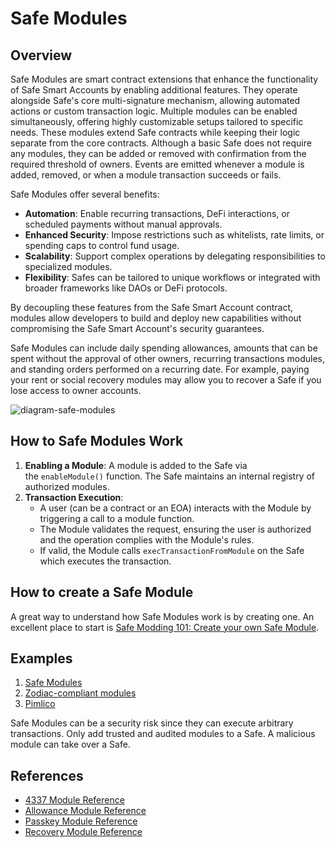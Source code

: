 

# Safe Modules

## Overview

Safe Modules are smart contract extensions that enhance the functionality of Safe Smart Accounts by enabling additional features. They operate alongside Safe's core multi-signature mechanism, allowing automated actions or custom transaction logic. Multiple modules can be enabled simultaneously, offering highly customizable setups tailored to specific needs. These modules extend Safe contracts while keeping their logic separate from the core contracts. Although a basic Safe does not require any modules, they can be added or removed with confirmation from the required threshold of owners. Events are emitted whenever a module is added, removed, or when a module transaction succeeds or fails.

Safe Modules offer several benefits:

- **Automation**: Enable recurring transactions, DeFi interactions, or scheduled payments without manual approvals.
- **Enhanced Security**: Impose restrictions such as whitelists, rate limits, or spending caps to control fund usage.
- **Scalability**: Support complex operations by delegating responsibilities to specialized modules.
- **Flexibility**: Safes can be tailored to unique workflows or integrated with broader frameworks like DAOs or DeFi protocols.

By decoupling these features from the Safe Smart Account contract, modules allow developers to build and deploy new capabilities without compromising the Safe Smart Account's security guarantees.

Safe Modules can include daily spending allowances, amounts that can be spent without the approval of other owners, recurring transactions modules, and standing orders performed on a recurring date. For example, paying your rent or social recovery modules may allow you to recover a Safe if you lose access to owner accounts.

![diagram-safe-modules](../../assets/diagram-safe-modules.png)

## How to Safe Modules Work

1. **Enabling a Module**: A module is added to the Safe via the `enableModule()` function. The Safe maintains an internal registry of authorized modules.
2. **Transaction Execution**:
    - A user (can be a contract or an EOA) interacts with the Module by triggering a call to a module function.
    - The Module validates the request, ensuring the user is authorized and the operation complies with the Module's rules.
    - If valid, the Module calls `execTransactionFromModule` on the Safe which executes the transaction.

## How to create a Safe Module

A great way to understand how Safe Modules work is by creating one. An excellent place to start is [Safe Modding 101: Create your own Safe Module](https://www.youTube.com/watch?v=nmDYc9PlAic).

<YouTube embedId='nmDYc9PlAic' />

## Examples

1. [Safe Modules](https://github.com/safe-global/safe-modules)
2. [Zodiac-compliant modules](https://www.zodiac.wiki/documentation)
3. [Pimlico](https://docs.pimlico.io/permissionless/how-to/accounts/use-safe-account)

<Callout type='error' emoji='‼️'>
  Safe Modules can be a security risk since they can execute arbitrary
  transactions. Only add trusted and audited modules to a Safe. A malicious
  module can take over a Safe.
</Callout>

## References

- [4337 Module Reference](/reference-modules/4337/v0.3.0-1/overview)
- [Allowance Module Reference](/reference-modules/allowance/v0.1.1/overview)
- [Passkey Module Reference](/reference-modules/passkey/v0.2.1/overview)
- [Recovery Module Reference](/reference-modules/recovery/v0.1.0/overview)
